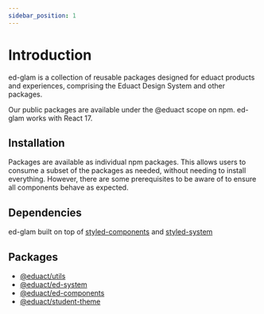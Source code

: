 ```yaml
---
sidebar_position: 1
---
```


# Introduction

ed-glam is a collection of reusable packages designed for eduact products and experiences, comprising the Eduact Design System and other packages.

Our public packages are available under the @eduact scope on npm.
ed-glam works with React 17.

## Installation

Packages are available as individual npm packages. This allows users to consume a subset of the packages as needed, without needing to install everything. However, there are some prerequisites to be aware of to ensure all components behave as expected.

## Dependencies

ed-glam built on top of [styled-components](https://www.styled-components.com/) and [styled-system](https://styled-system.com/)

## Packages

- [@eduact/utils](https://www.npmjs.com/package/@eduact/utils)
- [@eduact/ed-system](https://www.npmjs.com/package/@eduact/ed-system)
- [@eduact/ed-components](https://www.npmjs.com/package/@eduact/ed-components)
- [@eduact/student-theme](https://www.npmjs.com/package/@eduact/student-theme)

